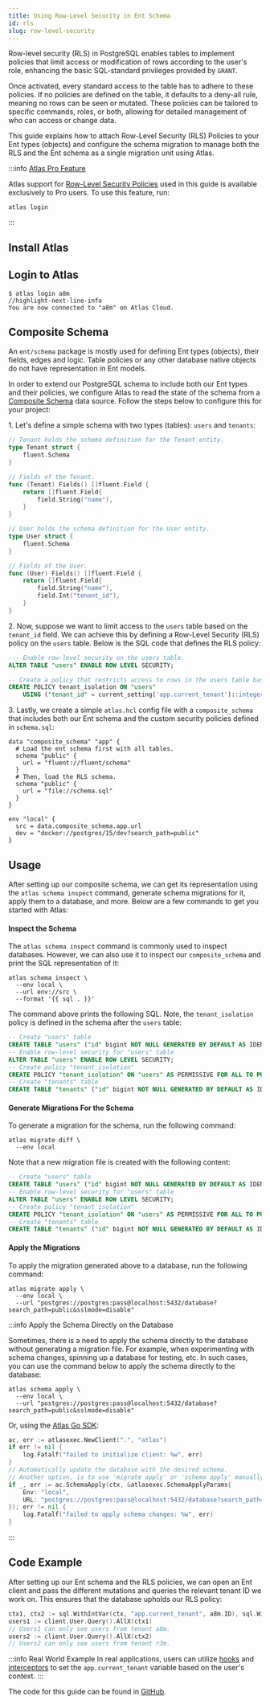 ```yaml
---
title: Using Row-Level Security in Ent Schema
id: rls
slug: row-level-security
---
```



Row-level security (RLS) in PostgreSQL enables tables to implement policies that limit access or modification of rows
according to the user's role, enhancing the basic SQL-standard privileges provided by `GRANT`.

Once activated, every standard access to the table has to adhere to these policies. If no policies are defined on the table,
it defaults to a deny-all rule, meaning no rows can be seen or mutated. These policies can be tailored to specific commands,
roles, or both, allowing for detailed management of who can access or change data.

This guide explains how to attach Row-Level Security (RLS) Policies to your Ent types (objects) and configure the schema
migration to manage both the RLS and the Ent schema as a single migration unit using Atlas.

:::info [Atlas Pro Feature](https://atlasgo.io/features#pro-plan)

Atlas support for [Row-Level Security Policies](https://atlasgo.io/atlas-schema/hcl#row-level-security-policy) used in
this guide is available exclusively to Pro users. To use this feature, run:

```
atlas login
```

:::

## Install Atlas

<InstallationInstructions />

## Login to Atlas

```shell
$ atlas login a8m
//highlight-next-line-info
You are now connected to "a8m" on Atlas Cloud.
```

## Composite Schema

An `ent/schema` package is mostly used for defining Ent types (objects), their fields, edges and logic. Table policies
or any other database native objects do not have representation in Ent models.

In order to extend our PostgreSQL schema to include both our Ent types and their policies, we configure Atlas to
read the state of the schema from a [Composite Schema](https://atlasgo.io/atlas-schema/projects#data-source-composite_schema)
data source. Follow the steps below to configure this for your project:

1\. Let's define a simple schema with two types (tables): `users` and `tenants`:

```go title="fluent/schema/tenant.go"
// Tenant holds the schema definition for the Tenant entity.
type Tenant struct {
	fluent.Schema
}

// Fields of the Tenant.
func (Tenant) Fields() []fluent.Field {
	return []fluent.Field{
		field.String("name"),
	}
}

// User holds the schema definition for the User entity.
type User struct {
	fluent.Schema
}

// Fields of the User.
func (User) Fields() []fluent.Field {
	return []fluent.Field{
		field.String("name"),
		field.Int("tenant_id"),
	}
}
```

2\. Now, suppose we want to limit access to the `users` table based on the `tenant_id` field. We can achieve this by defining
a Row-Level Security (RLS) policy on the `users` table. Below is the SQL code that defines the RLS policy:

```sql title="schema.sql"
--- Enable row-level security on the users table.
ALTER TABLE "users" ENABLE ROW LEVEL SECURITY;

-- Create a policy that restricts access to rows in the users table based on the current tenant.
CREATE POLICY tenant_isolation ON "users"
    USING ("tenant_id" = current_setting('app.current_tenant')::integer);
```


3\. Lastly, we create a simple `atlas.hcl` config file with a `composite_schema` that includes both our Ent schema and
the custom security policies defined in `schema.sql`:

```hcl title="atlas.hcl"
data "composite_schema" "app" {
  # Load the ent schema first with all tables.
  schema "public" {
    url = "fluent://fluent/schema"
  }
  # Then, load the RLS schema.
  schema "public" {
    url = "file://schema.sql"
  }
}

env "local" {
  src = data.composite_schema.app.url
  dev = "docker://postgres/15/dev?search_path=public"
}
```

## Usage

After setting up our composite schema, we can get its representation using the `atlas schema inspect` command, generate
schema migrations for it, apply them to a database, and more. Below are a few commands to get you started with Atlas:

#### Inspect the Schema

The `atlas schema inspect` command is commonly used to inspect databases. However, we can also use it to inspect our
`composite_schema` and print the SQL representation of it:

```shell
atlas schema inspect \
  --env local \
  --url env://src \
  --format '{{ sql . }}'
```

The command above prints the following SQL. Note, the `tenant_isolation` policy is defined in the schema after the `users`
table:

```sql
-- Create "users" table
CREATE TABLE "users" ("id" bigint NOT NULL GENERATED BY DEFAULT AS IDENTITY, "name" character varying NOT NULL, "tenant_id" bigint NOT NULL, PRIMARY KEY ("id"));
-- Enable row-level security for "users" table
ALTER TABLE "users" ENABLE ROW LEVEL SECURITY;
-- Create policy "tenant_isolation"
CREATE POLICY "tenant_isolation" ON "users" AS PERMISSIVE FOR ALL TO PUBLIC USING (tenant_id = (current_setting('app.current_tenant'::text))::integer);
-- Create "tenants" table
CREATE TABLE "tenants" ("id" bigint NOT NULL GENERATED BY DEFAULT AS IDENTITY, "name" character varying NOT NULL, PRIMARY KEY ("id"));
```

#### Generate Migrations For the Schema

To generate a migration for the schema, run the following command:

```shell
atlas migrate diff \
  --env local
```

Note that a new migration file is created with the following content:

```sql title="migrations/20240712090543.sql"
-- Create "users" table
CREATE TABLE "users" ("id" bigint NOT NULL GENERATED BY DEFAULT AS IDENTITY, "name" character varying NOT NULL, "tenant_id" bigint NOT NULL, PRIMARY KEY ("id"));
-- Enable row-level security for "users" table
ALTER TABLE "users" ENABLE ROW LEVEL SECURITY;
-- Create policy "tenant_isolation"
CREATE POLICY "tenant_isolation" ON "users" AS PERMISSIVE FOR ALL TO PUBLIC USING (tenant_id = (current_setting('app.current_tenant'::text))::integer);
-- Create "tenants" table
CREATE TABLE "tenants" ("id" bigint NOT NULL GENERATED BY DEFAULT AS IDENTITY, "name" character varying NOT NULL, PRIMARY KEY ("id"));
```

#### Apply the Migrations

To apply the migration generated above to a database, run the following command:

```
atlas migrate apply \
  --env local \
  --url "postgres://postgres:pass@localhost:5432/database?search_path=public&sslmode=disable"
```

:::info Apply the Schema Directly on the Database

Sometimes, there is a need to apply the schema directly to the database without generating a migration file. For example,
when experimenting with schema changes, spinning up a database for testing, etc. In such cases, you can use the command
below to apply the schema directly to the database:

```shell
atlas schema apply \
  --env local \
  --url "postgres://postgres:pass@localhost:5432/database?search_path=public&sslmode=disable"
```

Or, using the [Atlas Go SDK](https://github.com/ariga/atlas-go-sdk):

```go
ac, err := atlasexec.NewClient(".", "atlas")
if err != nil {
	log.Fatalf("failed to initialize client: %w", err)
}
// Automatically update the database with the desired schema.
// Another option, is to use 'migrate apply' or 'schema apply' manually.
if _, err := ac.SchemaApply(ctx, &atlasexec.SchemaApplyParams{
	Env: "local",
	URL: "postgres://postgres:pass@localhost:5432/database?search_path=public&sslmode=disable",
}); err != nil {
    log.Fatalf("failed to apply schema changes: %w", err)
}
```

:::

## Code Example

After setting up our Ent schema and the RLS policies, we can open an Ent client and pass the different mutations and
queries the relevant tenant ID we work on. This ensures that the database upholds our RLS policy:

```go
ctx1, ctx2 := sql.WithIntVar(ctx, "app.current_tenant", a8m.ID), sql.WithIntVar(ctx, "app.current_tenant", r3m.ID)
users1 := client.User.Query().AllX(ctx1)
// Users1 can only see users from tenant a8m.
users2 := client.User.Query().AllX(ctx2)
// Users2 can only see users from tenant r3m.
```

:::info Real World Example
In real applications, users can utilize [hooks](/docs/hooks) and [interceptors](/docs/interceptors) to set the `app.current_tenant`
variable based on the user's context.
:::

The code for this guide can be found in [GitHub](https://github.com/usalko/fluent/tree/master/examples/rls).